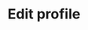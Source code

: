 ---
title: "Edit profile"
api: "PATCH https://api.mintlify.com/api/user"
description: "This endpoint updates an existing user."
---